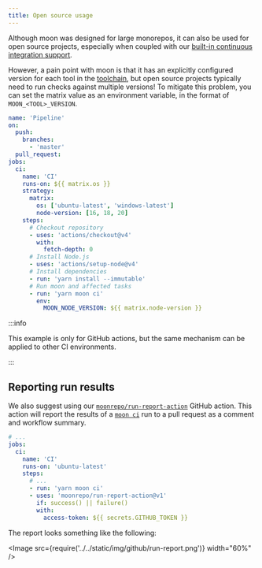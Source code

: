```yaml
---
title: Open source usage
---
```



Although moon was designed for large monorepos, it can also be used for open source projects,
especially when coupled with our [built-in continuous integration support](./ci).

However, a pain point with moon is that it has an explicitly configured version for each tool in the
[toolchain](../concepts/toolchain), but open source projects typically need to run checks against
multiple versions! To mitigate this problem, you can set the matrix value as an environment
variable, in the format of `MOON_<TOOL>_VERSION`.

```yaml title=".github/workflows/ci.yml"
name: 'Pipeline'
on:
  push:
    branches:
      - 'master'
  pull_request:
jobs:
  ci:
    name: 'CI'
    runs-on: ${{ matrix.os }}
    strategy:
      matrix:
        os: ['ubuntu-latest', 'windows-latest']
        node-version: [16, 18, 20]
    steps:
      # Checkout repository
      - uses: 'actions/checkout@v4'
        with:
          fetch-depth: 0
      # Install Node.js
      - uses: 'actions/setup-node@v4'
      # Install dependencies
      - run: 'yarn install --immutable'
      # Run moon and affected tasks
      - run: 'yarn moon ci'
        env:
          MOON_NODE_VERSION: ${{ matrix.node-version }}
```

:::info

This example is only for GitHub actions, but the same mechanism can be applied to other CI
environments.

:::

## Reporting run results

We also suggest using our
[`moonrepo/run-report-action`](https://github.com/marketplace/actions/moon-ci-run-reports) GitHub
action. This action will report the results of a [`moon ci`](../commands/ci) run to a pull request
as a comment and workflow summary.

```yaml title=".github/workflows/ci.yml"
# ...
jobs:
  ci:
    name: 'CI'
    runs-on: 'ubuntu-latest'
    steps:
      # ...
      - run: 'yarn moon ci'
      - uses: 'moonrepo/run-report-action@v1'
        if: success() || failure()
        with:
          access-token: ${{ secrets.GITHUB_TOKEN }}
```

The report looks something like the following:

<Image src={require('../../static/img/github/run-report.png')} width="60%" />
